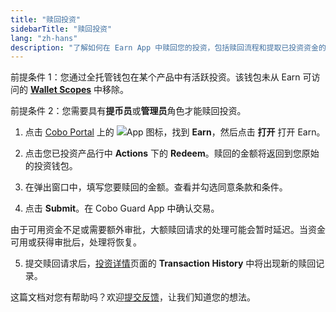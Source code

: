 ```yaml
---
title: "赎回投资"
sidebarTitle: "赎回投资"
lang: "zh-hans"
description: "了解如何在 Earn App 中赎回您的投资，包括赎回流程和提取已投资资金的注意事项。"
---
```


<Note>前提条件 1：您通过全托管钱包在某个产品中有活跃投资。该钱包未从 Earn 可访问的 [**Wallet Scopes**](/cn/apps/app-settings) 中移除。</Note>

<Note>前提条件 2：您需要具有**提币员**或**管理员**角色才能赎回投资。</Note>

1. 点击 [Cobo Portal](https://portal.cobo.com/login) 上的 <img src="/en/images/common/icon_apps.svg" className="icon" alt="App 图标"/>，找到 **Earn**，然后点击 **打开** 打开 Earn。

2. 点击您已投资产品行中 **Actions** 下的 **Redeem**。赎回的金额将返回到您原始的投资钱包。

3. 在弹出窗口中，填写您要赎回的金额。查看并勾选同意条款和条件。

4. 点击 **Submit**。在 Cobo Guard App 中确认交易。

<Info>由于可用资金不足或需要额外审批，大额赎回请求的处理可能会暂时延迟。当资金可用或获得审批后，处理将恢复。</Info>

5. 提交赎回请求后，[投资详情](/cn/apps/earn/view)页面的 **Transaction History** 中将出现新的赎回记录。

<Tip>这篇文档对您有帮助吗？欢迎[提交反馈](https://forms.zohopublic.com/cobo/form/DocumentFeedbackForm/formperma/QvLOhxJv1_JMsJ-1dleZ8Itb_7rzN-LtgvsDdxosoVI?referrername=manuals)，让我们知道您的想法。</Tip>
